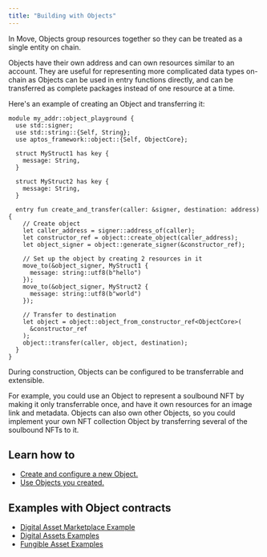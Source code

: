 ```yaml
---
title: "Building with Objects"
---
```


In Move, Objects group resources together so they can be treated as a single entity on chain.

Objects have their own address and can own resources similar to an account. They are useful for representing more complicated data types on-chain as Objects can be used in entry functions directly, and can be transferred as complete packages instead of one resource at a time.

Here's an example of creating an Object and transferring it:

```move filename="Example.move"
module my_addr::object_playground {
  use std::signer;
  use std::string::{Self, String};
  use aptos_framework::object::{Self, ObjectCore};

  struct MyStruct1 has key {
    message: String,
  }

  struct MyStruct2 has key {
    message: String,
  }

  entry fun create_and_transfer(caller: &signer, destination: address) {
    // Create object
    let caller_address = signer::address_of(caller);
    let constructor_ref = object::create_object(caller_address);
    let object_signer = object::generate_signer(&constructor_ref);

    // Set up the object by creating 2 resources in it
    move_to(&object_signer, MyStruct1 {
      message: string::utf8(b"hello")
    });
    move_to(&object_signer, MyStruct2 {
      message: string::utf8(b"world")
    });

    // Transfer to destination
    let object = object::object_from_constructor_ref<ObjectCore>(
      &constructor_ref
    );
    object::transfer(caller, object, destination);
  }
}
```

During construction, Objects can be configured to be transferrable and extensible.

For example, you could use an Object to represent a soulbound NFT by making it only transferrable once, and have it own resources for an image link and metadata. Objects can also own other Objects, so you could implement your own NFT collection Object by transferring several of the soulbound NFTs to it.

## Learn how to

- [Create and configure a new Object.](/build/smart-contracts/object/creating-objects)
- [Use Objects you created.](/build/smart-contracts/object/using-objects)

## Examples with Object contracts

- [Digital Asset Marketplace Example](https://github.com/aptos-labs/aptos-core/tree/main/aptos-move/move-examples/marketplace)
- [Digital Assets Examples](https://github.com/aptos-labs/aptos-core/tree/main/aptos-move/move-examples/token_objects)
- [Fungible Asset Examples](https://github.com/aptos-labs/aptos-core/tree/main/aptos-move/move-examples/fungible_asset)
